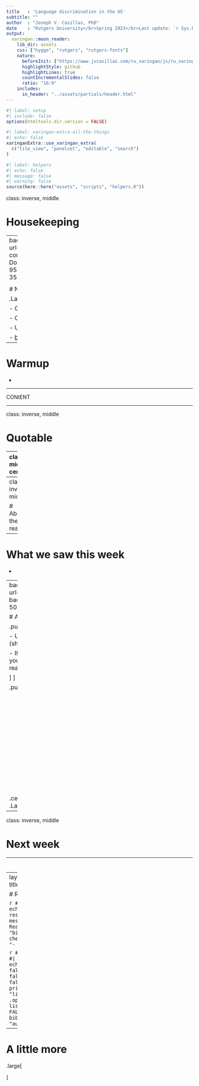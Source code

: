 ```yaml
---
title   : 'Language discrimination in the US'
subtitle: ""
author  : "Joseph V. Casillas, PhD"
date    : "Rutgers University</br>Spring 2023</br>Last update: `r Sys.Date()`"
output:
  xaringan::moon_reader:
    lib_dir: assets
    css: ["hygge", "rutgers", "rutgers-fonts"]
    nature:
      beforeInit: ["https://www.jvcasillas.com/ru_xaringan/js/ru_xaringan.js"]
      highlightStyle: github
      highlightLines: true
      countIncrementalSlides: false
      ratio: "16:9"
    includes:
      in_header: "../assets/partials/header.html"
---
```


```r
#| label: setup
#| include: false
options(htmltools.dir.version = FALSE)
```

```r
#| label: xaringan-extra-all-the-things
#| echo: false
xaringanExtra::use_xaringan_extra(
  c("tile_view", "panelset", "editable", "search")
)
```

```r
#| label: helpers
#| echo: false
#| message: false
#| warning: false
source(here::here("assets", "scripts", "helpers.R"))
```

class: inverse, middle

# Housekeeping

---
background-image: url(https://st1.bgr.in/wp-content/uploads/2022/09/Google-Docs.jpg)
background-position: 95% 50%
background-size: 350px

<!-- google docs img -->

# Notes

.Large[

- Google doc

- Open to everybody

- Use if helpful

- [bit.ly/ldius_gd](https://docs.google.com/document/d/1BoBBtxSgAeqtQpEMbDx0TMjFkVlBL9Qe_nJ_dTnBFog/edit?usp=sharing)
]

---

# Warmup

- 

---

CONtENT


---









class: inverse, middle

# Quotable

---
class: middle, center

## 

---
class: inverse, middle

# About the reading

---

# What we saw this week

- 

---
background-image: url(../assets/img/survey_qr.png)
background-position: 85% 50%
background-size: 350px

# About the reading...

.pull-left[
.Large[

- Use your superhero id (should be *exactly* the same)

- If you didn't do the reading you can say so  
(but do the reading next time!)

]
]

.pull-right[
</br></br></br></br></br>
</br></br></br></br></br>
</br></br></br></br></br>
.center[
.Large[[bit.ly/ldius_survey](https://run.pavlovia.org/jvcasillas/ldius_survey)]
]
]

---

class: inverse, middle

# Next week

---

# 




---
layout: false
class: title-slide-final, left

# References

```r
#| label: bib
#| echo: false
#| results: 'asis'
#| message: false
bib <- ReadBib(here("assets", "bib", "ldius.bib"), check = FALSE)
ui <- "- "
```

```r
#| label: print-bib
#| results: 'asis'
#| echo: false
#| cache: false
#| warning: false
#| message: false
writeLines(ui)
print(bib[key = "lippi2012english"], 
  .opts = list(check.entries = FALSE, 
               style = "html", 
               bib.style = "authoryear"))
```


---

# A little more

.large[


]
